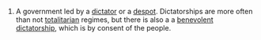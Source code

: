 #A government led by a [[dictator]] or a [[despot]].  Dictatorships are more often than not [[totalitarian]] regimes, but there is also a a [[benevolent dictatorship]], which is by consent of the people.